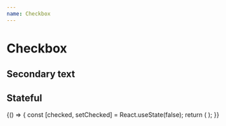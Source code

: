 ```yaml
---
name: Checkbox
---
```



# Checkbox

<Playground>
  <Flex flow="column" gap="md" css={{ p: '$8', bc: '$surfaceStill' }}>
    <Checkbox label="Accept conditions" />
    <Checkbox label="Accept conditions" defaultChecked />
    <Checkbox label="Accept conditions (disabled)" disabled />
    <Checkbox label="Accept conditions (disabled)" disabled defaultChecked />
  </Flex>
</Playground>

## Secondary text

<Playground>
  <Flex gap="md" css={{ p: '$8', bc: '$surfaceStill' }}>
    <Checkbox label="Accept conditions" secondaryLabel="(required)" required />
  </Flex>
</Playground>

## Stateful

<Playground>
  {() => {
    const [checked, setChecked] = React.useState(false);
    return (
      <Checkbox
        label="Accept conditions"
        checked={checked}
        onChange={setChecked}
        secondaryLabel="(required)"
        required
      />
    );
  }}
</Playground>
